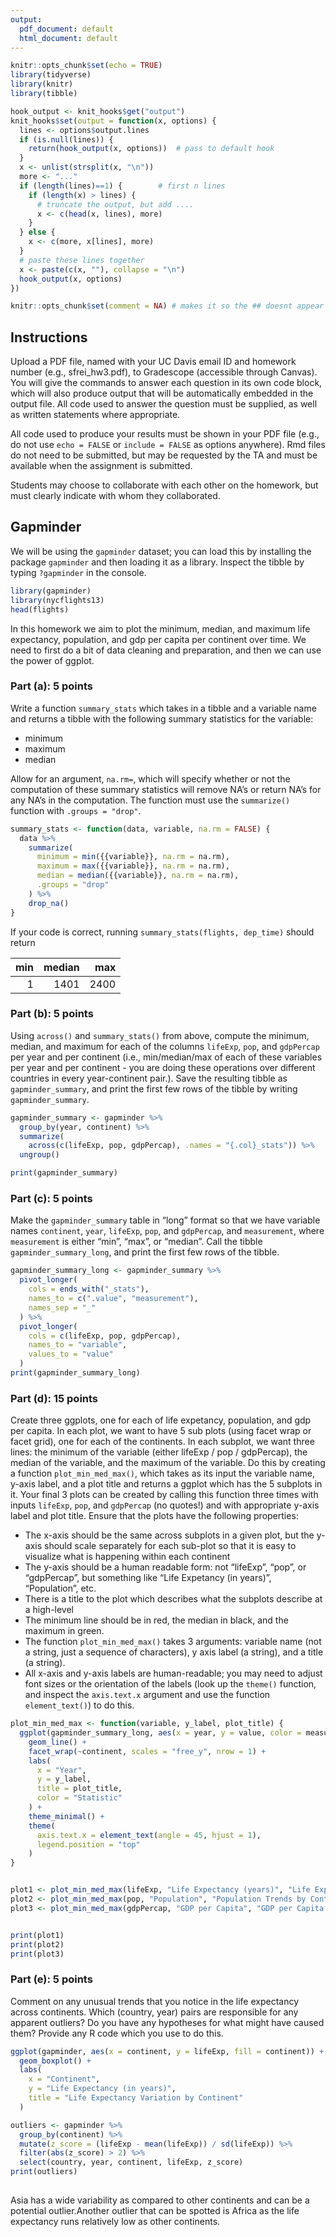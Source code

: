 ```yaml
---
output:
  pdf_document: default
  html_document: default
---
```

```r
knitr::opts_chunk$set(echo = TRUE)
library(tidyverse)
library(knitr)
library(tibble)

hook_output <- knit_hooks$get("output")
knit_hooks$set(output = function(x, options) {
  lines <- options$output.lines
  if (is.null(lines)) {
    return(hook_output(x, options))  # pass to default hook
  }
  x <- unlist(strsplit(x, "\n"))
  more <- "..."
  if (length(lines)==1) {        # first n lines
    if (length(x) > lines) {
      # truncate the output, but add ....
      x <- c(head(x, lines), more)
    }
  } else {
    x <- c(more, x[lines], more)
  }
  # paste these lines together
  x <- paste(c(x, ""), collapse = "\n")
  hook_output(x, options)
})

knitr::opts_chunk$set(comment = NA) # makes it so the ## doesnt appear in output for chunks
```


## Instructions
Upload a PDF file, named with your UC Davis email ID and homework number (e.g., sfrei_hw3.pdf), to Gradescope (accessible through Canvas). You will give the commands to answer each question in its own code block, which will also produce output that will be automatically embedded in the output file.  All code used to answer the question must be supplied, as well as written statements where appropriate. 

All code used to produce your results must be shown in your PDF file (e.g., do not use `echo = FALSE` or `include = FALSE` as options anywhere). Rmd files do not need to be submitted, but may be requested by the TA and must be available when the assignment is submitted.

Students may choose to collaborate with each other on the homework, but must clearly indicate with whom they collaborated.


## Gapminder

We will be using the `gapminder` dataset; you can load this by installing the package `gapminder` and then loading it as a library.  Inspect the tibble by typing `?gapminder` in the console. 
```r
library(gapminder)
library(nycflights13)
head(flights)
```


\newpage


In this homework we aim to plot the minimum, median, and maximum life expectancy, population, and gdp per capita per continent over time.  We need to first do a bit of data cleaning and preparation, and then we can use the power of ggplot. 

### Part (a): 5 points

Write a function `summary_stats` which takes in a tibble and a variable name and returns a tibble with the following summary statistics for the variable:

* minimum
* maximum
* median

Allow for an argument, `na.rm=`, which will specify whether or not the computation of these summary statistics will remove NA's or return NA's for any NA's in the computation.   The function must use the `summarize()` function with `.groups = "drop"`. 
```r
summary_stats <- function(data, variable, na.rm = FALSE) {
  data %>%
    summarize(
      minimum = min({{variable}}, na.rm = na.rm),
      maximum = max({{variable}}, na.rm = na.rm),
      median = median({{variable}}, na.rm = na.rm),
      .groups = "drop"
    ) %>%
    drop_na()
}


```




If your code is correct, running `summary_stats(flights, dep_time)` should return

| min| median|  max|
|---:|------:|----:|
|   1|   1401| 2400| 

\newpage 

### Part (b): 5 points

Using `across()` and `summary_stats()` from above, compute the minimum, median, and maximum for each of the columns `lifeExp`, `pop`, and `gdpPercap` per year and per continent (i.e., min/median/max of each of these variables per year and per continent - you are doing these operations over different countries in every year-continent pair.).   Save the resulting tibble as `gapminder_summary`, and print the first few rows of the tibble by writing `gapminder_summary`. 
```r
gapminder_summary <- gapminder %>%
  group_by(year, continent) %>%
  summarize(
    across(c(lifeExp, pop, gdpPercap), .names = "{.col}_stats")) %>%
  ungroup()

print(gapminder_summary)
```


\newpage 

### Part (c): 5 points

 Make the `gapminder_summary` table in "long" format so that we have variable names `continent`, `year`, `lifeExp`, `pop`, and `gdpPercap`, and `measurement`, where `measurement` is either "min", "max", or "median".  Call the tibble `gapminder_summary_long`, and print the first few rows of the tibble.

```r
gapminder_summary_long <- gapminder_summary %>%
  pivot_longer(
    cols = ends_with("_stats"),
    names_to = c(".value", "measurement"),
    names_sep = "_"
  ) %>%
  pivot_longer(
    cols = c(lifeExp, pop, gdpPercap),
    names_to = "variable",
    values_to = "value"
  )
print(gapminder_summary_long)
```


\newpage 

### Part (d): 15 points

Create three ggplots, one for each of life expetancy, population, and gdp per capita.  In each plot, we want to have 5 sub plots (using facet wrap or facet grid), one for each of the continents.  In each subplot, we want three lines: the minimum of the variable (either lifeExp / pop / gdpPercap), the median of the variable, and the maximum of the variable.   Do this by creating a function `plot_min_med_max()`, which takes as its input the variable name, y-axis label, and a plot title and returns a ggplot which has the 5 subplots in it.  Your final 3 plots can be created by calling this function three times with inputs `lifeExp`, `pop`, and `gdpPercap` (no quotes!) and with appropriate y-axis label and plot title.  Ensure that the plots have the following properties:

* The x-axis should be the same across subplots in a given plot, but the y-axis should scale separately for each sub-plot so that it is easy to visualize what is happening within each continent
* The y-axis should be a human readable form: not "lifeExp", "pop", or "gdpPercap", but something like "Life Expetancy (in years)", "Population", etc.
* There is a title to the plot which describes what the subplots describe at a high-level
* The minimum line should be in red, the median in black, and the maximum in green. 
* The function `plot_min_med_max()` takes 3 arguments: variable name (not a string, just a sequence of characters), y axis label (a string), and a title (a string).
* All x-axis and y-axis labels are human-readable; you may need to adjust font sizes or the orientation of the labels (look up the `theme()` function, and inspect the `axis.text.x` argument and use the function `element_text()`) to do this. 

```r
plot_min_med_max <- function(variable, y_label, plot_title) {
  ggplot(gapminder_summary_long, aes(x = year, y = value, color = measurement)) +
    geom_line() +
    facet_wrap(~continent, scales = "free_y", nrow = 1) +
    labs(
      x = "Year",
      y = y_label,
      title = plot_title,
      color = "Statistic"
    ) +
    theme_minimal() +
    theme(
      axis.text.x = element_text(angle = 45, hjust = 1),
      legend.position = "top"
    )
}


plot1 <- plot_min_med_max(lifeExp, "Life Expectancy (years)", "Life Expectancy Trends by Continent")
plot2 <- plot_min_med_max(pop, "Population", "Population Trends by Continent")
plot3 <- plot_min_med_max(gdpPercap, "GDP per Capita", "GDP per Capita Trends by Continent")


print(plot1)
print(plot2)
print(plot3)
```

\newpage 

### Part (e): 5 points 

Comment on any unusual trends that you notice in the life expectancy across continents.  Which (country, year) pairs are responsible for any apparent outliers?  Do you have any hypotheses for what might have caused them?  Provide any R code which you use to do this.

```r
ggplot(gapminder, aes(x = continent, y = lifeExp, fill = continent)) +
  geom_boxplot() +
  labs(
    x = "Continent",
    y = "Life Expectancy (in years)",
    title = "Life Expectancy Variation by Continent"
  ) 

outliers <- gapminder %>%
  group_by(continent) %>%
  mutate(z_score = (lifeExp - mean(lifeExp)) / sd(lifeExp)) %>%
  filter(abs(z_score) > 2) %>%
  select(country, year, continent, lifeExp, z_score)
print(outliers)
 

```
Asia has a wide variability as compared to other continents and can be a potential outlier.Another outlier that can be spotted is Africa as the life expectancy runs relatively low as other continents.

